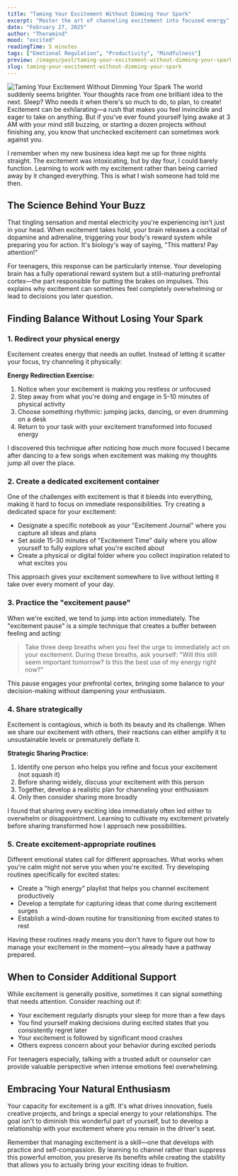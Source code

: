```yaml
---
title: "Taming Your Excitement Without Dimming Your Spark"
excerpt: "Master the art of channeling excitement into focused energy"
date: "February 27, 2025"
author: "Theramind"
mood: "excited"
readingTime: 5 minutes
tags: ["Emotional Regulation", "Productivity", "Mindfulness"]
preview: /images/post/taming-your-excitement-without-dimming-your-spark.jpeg
slug: taming-your-excitement-without-dimming-your-spark
---
```


![Taming Your Excitement Without Dimming Your Spark](/images/post/taming-your-excitement-without-dimming-your-spark.jpeg)
The world suddenly seems brighter. Your thoughts race from one brilliant idea to the next. Sleep? Who needs it when there's so much to do, to plan, to create! Excitement can be exhilarating—a rush that makes you feel invincible and eager to take on anything. But if you've ever found yourself lying awake at 3 AM with your mind still buzzing, or starting a dozen projects without finishing any, you know that unchecked excitement can sometimes work against you.

I remember when my new business idea kept me up for three nights straight. The excitement was intoxicating, but by day four, I could barely function. Learning to work with my excitement rather than being carried away by it changed everything. This is what I wish someone had told me then.

## The Science Behind Your Buzz

That tingling sensation and mental electricity you're experiencing isn't just in your head. When excitement takes hold, your brain releases a cocktail of dopamine and adrenaline, triggering your body's reward system while preparing you for action. It's biology's way of saying, "This matters! Pay attention!"

For teenagers, this response can be particularly intense. Your developing brain has a fully operational reward system but a still-maturing prefrontal cortex—the part responsible for putting the brakes on impulses. This explains why excitement can sometimes feel completely overwhelming or lead to decisions you later question.

## Finding Balance Without Losing Your Spark

### 1. Redirect your physical energy

Excitement creates energy that needs an outlet. Instead of letting it scatter your focus, try channeling it physically:

**Energy Redirection Exercise:**

1. Notice when your excitement is making you restless or unfocused
2. Step away from what you're doing and engage in 5-10 minutes of physical activity
3. Choose something rhythmic: jumping jacks, dancing, or even drumming on a desk
4. Return to your task with your excitement transformed into focused energy

I discovered this technique after noticing how much more focused I became after dancing to a few songs when excitement was making my thoughts jump all over the place.

### 2. Create a dedicated excitement container

One of the challenges with excitement is that it bleeds into everything, making it hard to focus on immediate responsibilities. Try creating a dedicated space for your excitement:

- Designate a specific notebook as your "Excitement Journal" where you capture all ideas and plans
- Set aside 15-30 minutes of "Excitement Time" daily where you allow yourself to fully explore what you're excited about
- Create a physical or digital folder where you collect inspiration related to what excites you

This approach gives your excitement somewhere to live without letting it take over every moment of your day.

### 3. Practice the "excitement pause"

When we're excited, we tend to jump into action immediately. The "excitement pause" is a simple technique that creates a buffer between feeling and acting:

> Take three deep breaths when you feel the urge to immediately act on your excitement. During these breaths, ask yourself: "Will this still seem important tomorrow? Is this the best use of my energy right now?"

This pause engages your prefrontal cortex, bringing some balance to your decision-making without dampening your enthusiasm.

### 4. Share strategically

Excitement is contagious, which is both its beauty and its challenge. When we share our excitement with others, their reactions can either amplify it to unsustainable levels or prematurely deflate it.

**Strategic Sharing Practice:**

1. Identify one person who helps you refine and focus your excitement (not squash it)
2. Before sharing widely, discuss your excitement with this person
3. Together, develop a realistic plan for channeling your enthusiasm
4. Only then consider sharing more broadly

I found that sharing every exciting idea immediately often led either to overwhelm or disappointment. Learning to cultivate my excitement privately before sharing transformed how I approach new possibilities.

### 5. Create excitement-appropriate routines

Different emotional states call for different approaches. What works when you're calm might not serve you when you're excited. Try developing routines specifically for excited states:

- Create a "high energy" playlist that helps you channel excitement productively
- Develop a template for capturing ideas that come during excitement surges
- Establish a wind-down routine for transitioning from excited states to rest

Having these routines ready means you don't have to figure out how to manage your excitement in the moment—you already have a pathway prepared.

## When to Consider Additional Support

While excitement is generally positive, sometimes it can signal something that needs attention. Consider reaching out if:

- Your excitement regularly disrupts your sleep for more than a few days
- You find yourself making decisions during excited states that you consistently regret later
- Your excitement is followed by significant mood crashes
- Others express concern about your behavior during excited periods

For teenagers especially, talking with a trusted adult or counselor can provide valuable perspective when intense emotions feel overwhelming.

## Embracing Your Natural Enthusiasm

Your capacity for excitement is a gift. It's what drives innovation, fuels creative projects, and brings a special energy to your relationships. The goal isn't to diminish this wonderful part of yourself, but to develop a relationship with your excitement where you remain in the driver's seat.

Remember that managing excitement is a skill—one that develops with practice and self-compassion. By learning to channel rather than suppress this powerful emotion, you preserve its benefits while creating the stability that allows you to actually bring your exciting ideas to fruition.
